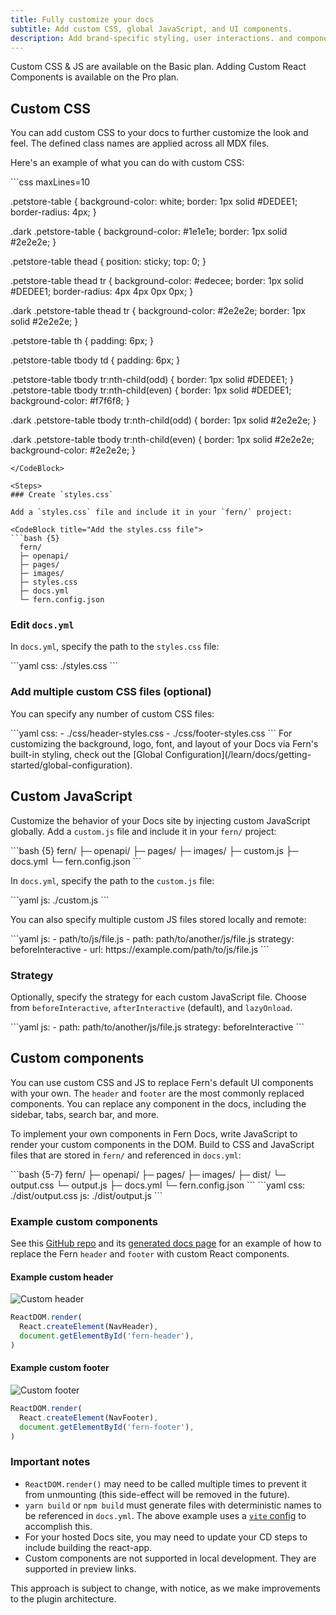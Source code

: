 ```yaml
---
title: Fully customize your docs
subtitle: Add custom CSS, global JavaScript, and UI components. 
description: Add brand-specific styling, user interactions. and components to make your docs your own.
---
```


<Note>
Custom CSS & JS are available on the Basic plan. 
Adding Custom React Components is available on the Pro plan.
</Note>

## Custom CSS

You can add custom CSS to your docs to further customize the look and feel. The defined class names are applied across all MDX files.

Here's an example of what you can do with custom CSS:

<CodeBlock title="styles.css">
```css maxLines=10

.petstore-table {
    background-color: white;
    border: 1px solid #DEDEE1;
    border-radius: 4px;
}

.dark .petstore-table { 
    background-color: #1e1e1e;
    border: 1px solid #2e2e2e;
}

.petstore-table thead {
    position: sticky;
    top: 0;
}

.petstore-table thead tr {
    background-color: #edecee;
    border: 1px solid #DEDEE1;
    border-radius: 4px 4px 0px 0px;
}

.dark .petstore-table thead tr {
    background-color: #2e2e2e;
    border: 1px solid #2e2e2e;
}

.petstore-table th {
    padding: 6px;
}

.petstore-table tbody td {
    padding: 6px;
}

.petstore-table tbody tr:nth-child(odd) {
    border: 1px solid #DEDEE1;
}
.petstore-table tbody tr:nth-child(even) {
    border: 1px solid #DEDEE1;
    background-color: #f7f6f8;
}

.dark .petstore-table tbody tr:nth-child(odd) {
    border: 1px solid #2e2e2e;
}

.dark .petstore-table tbody tr:nth-child(even) {
    border: 1px solid #2e2e2e;
    background-color: #2e2e2e;
}
```
</CodeBlock>

<Steps>
### Create `styles.css`

Add a `styles.css` file and include it in your `fern/` project:

<CodeBlock title="Add the styles.css file">
```bash {5}
  fern/
  ├─ openapi/
  ├─ pages/
  ├─ images/
  ├─ styles.css
  ├─ docs.yml
  └─ fern.config.json
```
</CodeBlock>

### Edit `docs.yml`

In `docs.yml`, specify the path to the `styles.css` file:

<CodeBlock title="docs.yml">
```yaml
css: ./styles.css
```
</CodeBlock>

### Add multiple custom CSS files (optional)

You can specify any number of custom CSS files:

<CodeBlock title="docs.yml">
```yaml
css:
  - ./css/header-styles.css
  - ./css/footer-styles.css
```
</CodeBlock>

</Steps>

<Note>
For customizing the background, logo, font, and layout of your Docs via Fern's built-in styling, 
check out the [Global Configuration](/learn/docs/getting-started/global-configuration). 
</Note>

## Custom JavaScript

Customize the behavior of your Docs site by injecting custom JavaScript globally. Add a `custom.js` file and include it in your `fern/` project:

<CodeBlock title="Add the custom.js file">
```bash {5}
  fern/
  ├─ openapi/
  ├─ pages/
  ├─ images/
  ├─ custom.js
  ├─ docs.yml
  └─ fern.config.json
```
</CodeBlock>

In `docs.yml`, specify the path to the `custom.js` file:

<CodeBlock title="docs.yml">
```yaml
js: ./custom.js
```
</CodeBlock>

You can also specify multiple custom JS files stored locally and remote:

<CodeBlock title="docs.yml">
```yaml
js:
  - path/to/js/file.js
  - path: path/to/another/js/file.js
    strategy: beforeInteractive
  - url: https://example.com/path/to/js/file.js
```
</CodeBlock>

### Strategy

Optionally, specify the strategy for each custom JavaScript file. Choose from `beforeInteractive`, `afterInteractive` (default), and `lazyOnload`. 

<CodeBlock title="docs.yml">
```yaml
js:
  - path: path/to/another/js/file.js
    strategy: beforeInteractive
```
</CodeBlock>

## Custom components

You can use custom CSS and JS to replace Fern's default UI components with your own. The `header` and `footer` 
are the most commonly replaced components. You can replace any component in the docs, 
including the sidebar, tabs, search bar, and more.

To implement your own components in Fern Docs, write JavaScript to render your 
custom components in the DOM. Build to CSS and JavaScript files that 
are stored in `fern/` and referenced in `docs.yml`:

<CodeBlocks>
<CodeBlock title="fern/">
```bash {5-7}
  fern/
  ├─ openapi/
  ├─ pages/
  ├─ images/
  ├─ dist/
    └─ output.css
    └─ output.js
  ├─ docs.yml
  └─ fern.config.json
```
</CodeBlock>
<CodeBlock title="docs.yml">
```yaml
css: ./dist/output.css
js: ./dist/output.js
```
</CodeBlock>
</CodeBlocks>

### Example custom components

See this [GitHub repo](https://github.com/fern-api/docs-custom-js-example) 
and its [generated docs page](https://custom-js-example.docs.buildwithfern.com/get-started/welcome) 
for an example of how to replace the Fern `header` and `footer` with custom React components. 

#### Example custom header

<Frame>
   <img alt="Custom header" src="../../../images/custom-header.png" />
</Frame>

```JavaScript
ReactDOM.render(
  React.createElement(NavHeader),
  document.getElementById('fern-header'),
)
```

#### Example custom footer

<Frame>
   <img alt="Custom footer" src="../../../images/custom-footer.png" />
</Frame>

```JavaScript
ReactDOM.render(
  React.createElement(NavFooter),
  document.getElementById('fern-footer'),
)
```

### Important notes

- `ReactDOM.render()` may need to be called multiple times to prevent it from unmounting (this side-effect will be removed in the future).
- `yarn build` or `npm build` must generate files with deterministic names to be referenced in `docs.yml`. The above example uses a [`vite` config](https://github.com/fern-api/docs-custom-js-example/blob/main/custom-app/vite.config.ts) to accomplish this.
- For your hosted Docs site, you may need to update your CD steps to include building the react-app.
- Custom components are not supported in local development. They are supported in preview links.

<Info>
This approach is subject to change, with notice, as we make improvements to the plugin architecture.
</Info>
